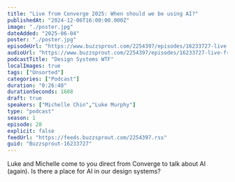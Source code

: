 ```yaml
---
title: "Live from Converge 2025: When should we be using AI?"
publishedAt: "2024-12-06T16:00:00.000Z"
image: "./poster.jpg"
dateAdded: "2025-06-04"
poster: "./poster.jpg"
episodeUrl: "https://www.buzzsprout.com/2254397/episodes/16233727-live-from-converge-2025-when-should-we-be-using-ai.mp3"
audioUrl: "https://www.buzzsprout.com/2254397/episodes/16233727-live-from-converge-2025-when-should-we-be-using-ai.mp3"
podcastTitle: "Design Systems WTF"
localImages: true
tags: ["Unsorted"]
categories: ["Podcast"]
duration: "0:26:48"
durationSeconds: 1608
draft: true
speakers: ["Michelle Chin","Luke Murphy"]
type: "podcast"
season: 1
episode: 28
explicit: false
feedUrl: "https://feeds.buzzsprout.com/2254397.rss"
guid: "Buzzsprout-16233727"
---
```

Luke and Michelle come to you direct from Converge to talk about AI (again). Is there a place for AI in our design systems?
